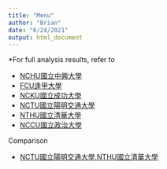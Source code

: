 ```yaml
---
title: "Menu"
author: "Brian"
date: "6/24/2021"
output: html_document
---
```


*For full analysis results, refer to 

- [NCHU國立中興大學](NCHU_admission.html)
- [FCU逢甲大學](FCU_admission.html)
- [NCKU國立成功大學](NCKU.html)
- [NCTU國立陽明交通大學](NYCU.html)
- [NTHU國立清華大學](NTHU.html)
- [NCCU國立政治大學](NCCU.html)

Comparison

- [NCTU國立陽明交通大學,NTHU國立清華大學](NCTU_NTHU.html)